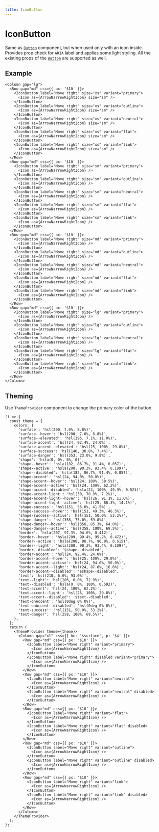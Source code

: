 ```yaml
---
title: IconButton
---
```


# IconButton

Same as [`Button`](/components/Button) component, but when used only with an icon inside. Provides prop check for `ARIA` label and applies some light styling. All the existing props of the [`Button`](/components/Button) are supported as well.

## Example

```tsx preview
<Column gap="lg">
  <Row gap="md" css={{ px: '$10' }}>
    <IconButton label="Move right" size="xs" variant="primary">
      <Icon as={ArrowNarrowRightIcon} size="sm" />
    </IconButton>
    <IconButton label="Move right" size="xs" variant="outline">
      <Icon as={ArrowNarrowRightIcon} size="sm" />
    </IconButton>
    <IconButton label="Move right" size="xs" variant="neutral">
      <Icon as={ArrowNarrowRightIcon} size="sm" />
    </IconButton>
    <IconButton label="Move right" size="xs" variant="flat">
      <Icon as={ArrowNarrowRightIcon} size="sm" />
    </IconButton>
    <IconButton label="Move right" size="xs" variant="link">
      <Icon as={ArrowNarrowRightIcon} size="sm" />
    </IconButton>
  </Row>
  <Row gap="md" css={{ px: '$10' }}>
    <IconButton label="Move right" size="sm" variant="primary">
      <Icon as={ArrowNarrowRightIcon} />
    </IconButton>
    <IconButton label="Move right" size="sm" variant="outline">
      <Icon as={ArrowNarrowRightIcon} />
    </IconButton>
    <IconButton label="Move right" size="sm" variant="neutral">
      <Icon as={ArrowNarrowRightIcon} />
    </IconButton>
    <IconButton label="Move right" size="sm" variant="flat">
      <Icon as={ArrowNarrowRightIcon} />
    </IconButton>
    <IconButton label="Move right" size="sm" variant="link">
      <Icon as={ArrowNarrowRightIcon} />
    </IconButton>
  </Row>
  <Row gap="md" css={{ px: '$10' }}>
    <IconButton label="Move right" size="md" variant="primary">
      <Icon as={ArrowNarrowRightIcon} />
    </IconButton>
    <IconButton label="Move right" size="md" variant="outline">
      <Icon as={ArrowNarrowRightIcon} />
    </IconButton>
    <IconButton label="Move right" size="md" variant="neutral">
      <Icon as={ArrowNarrowRightIcon} />
    </IconButton>
    <IconButton label="Move right" size="md" variant="flat">
      <Icon as={ArrowNarrowRightIcon} />
    </IconButton>
    <IconButton label="Move right" size="md" variant="link">
      <Icon as={ArrowNarrowRightIcon} />
    </IconButton>
  </Row>
  <Row gap="md" css={{ px: '$10' }}>
    <IconButton label="Move right" size="lg" variant="primary">
      <Icon as={ArrowNarrowRightIcon} />
    </IconButton>
    <IconButton label="Move right" size="lg" variant="outline">
      <Icon as={ArrowNarrowRightIcon} />
    </IconButton>
    <IconButton label="Move right" size="lg" variant="neutral">
      <Icon as={ArrowNarrowRightIcon} />
    </IconButton>
    <IconButton label="Move right" size="lg" variant="flat">
      <Icon as={ArrowNarrowRightIcon} />
    </IconButton>
    <IconButton label="Move right" size="lg" variant="link">
      <Icon as={ArrowNarrowRightIcon} />
    </IconButton>
  </Row>
</Column>
```

## Theming

Use `ThemeProvider` component to change the primary color of the button.

```tsx preview
() => {
  const theme = {
    colors: {
      'surface': 'hsl(200, 7.0%, 8.8%)',
      'surface--hover': 'hsl(200, 7.0%, 8.8%)',
      'surface--elevated': 'hsl(195, 7.1%, 11.0%)',
      'surface-accent': 'hsl(24, 92.4%, 24.0%)',
      'surface-accent--elevated': 'hsl(25, 100%, 29.0%)',
      'surface-success': 'hsl(146, 30.0%, 7.4%)',
      'surface-danger': 'hsl(353, 23.0%, 9.8%)',
      'shape': 'hsla(0, 0%, 0%, 0)',
      'shape--hover': 'hsla(182, 86.7%, 91.4%, 0.057)',
      'shape--active': 'hsla(200, 90.3%, 93.4%, 0.109)',
      'shape--disabled': 'hsla(182, 86.7%, 91.4%, 0.057)',
      'shape-accent': 'hsl(24, 94.0%, 50.0%)',
      'shape-accent--hover': 'hsl(24, 100%, 58.5%)',
      'shape-accent--active': 'hsl(24, 100%, 62.2%)',
      'shape-accent--disabled': 'hsla(24, 100%, 49.9%, 0.523)',
      'shape-accent-light': 'hsl(30, 70.0%, 7.2%)',
      'shape-accent-light--hover': 'hsl(26, 91.1%, 11.6%)',
      'shape-accent-light--active': 'hsl(25, 88.3%, 14.1%)',
      'shape-success': 'hsl(151, 55.0%, 41.5%)',
      'shape-success--hover': 'hsl(151, 49.3%, 46.5%)',
      'shape-success--active': 'hsl(151, 50.0%, 53.2%)',
      'shape-danger': 'hsl(358, 75.0%, 59.0%)',
      'shape-danger--hover': 'hsl(358, 85.3%, 64.0%)',
      'shape-danger--active': 'hsl(358, 100%, 69.5%)',
      'border': 'hsla(207, 97.3%, 94.0%, 0.412)',
      'border--hover': 'hsla(209, 99.4%, 95.2%, 0.472)',
      'border--active': 'hsla(208, 98.7%, 96.8%, 0.615)',
      'border--light': 'hsla(200, 90.3%, 93.4%, 0.109)',
      'border--disabled': '$shape--disabled',
      'border-accent': 'hsl(24, 92.4%, 24.0%)',
      'border-accent--hover': 'hsl(25, 100%, 29.0%)',
      'border-accent--active': 'hsl(24, 94.0%, 50.0%)',
      'border-accent--light': 'hsl(24, 87.6%, 16.6%)',
      'border-accent--disabled': '$shape--disabled',
      'text': 'hsl(210, 6.0%, 93.0%)',
      'text--light': 'hsl(206, 6.0%, 72.0%)',
      'text--disabled': 'hsla(0, 0%, 100%, 0.592)',
      'text-accent': 'hsl(24, 100%, 62.2%)',
      'text-accent--light': 'hsl(25, 100%, 29.0%)',
      'text-accent--disabled': '$text--disabled',
      'text-onAccent': 'hsl(0deg 0% 0%)',
      'text-onAccent--disabled': 'hsl(0deg 0% 0%)',
      'text-success': 'hsl(151, 50.0%, 53.2%)',
      'text-danger': 'hsl(358, 100%, 69.5%)',
    },
  };
  return (
    <ThemeProvider theme={theme}>
      <Column gap="xl" css={{ bc: '$surface', p: '$4' }}>
        <Row gap="md" css={{ px: '$10' }}>
          <IconButton label="Move right" variant="primary">
            <Icon as={ArrowNarrowRightIcon} />
          </IconButton>
          <IconButton label="Move right" disabled variant="primary">
            <Icon as={ArrowNarrowRightIcon} />
          </IconButton>
        </Row>
        <Row gap="md" css={{ px: '$10' }}>
          <IconButton label="Move right" variant="neutral">
            <Icon as={ArrowNarrowRightIcon} />
          </IconButton>
          <IconButton label="Move right" variant="neutral" disabled>
            <Icon as={ArrowNarrowRightIcon} />
          </IconButton>
        </Row>
        <Row gap="md" css={{ px: '$10' }}>
          <IconButton label="Move right" variant="flat">
            <Icon as={ArrowNarrowRightIcon} />
          </IconButton>
          <IconButton label="Move right" variant="flat" disabled>
            <Icon as={ArrowNarrowRightIcon} />
          </IconButton>
        </Row>
        <Row gap="md" css={{ px: '$10' }}>
          <IconButton label="Move right" variant="outline">
            <Icon as={ArrowNarrowRightIcon} />
          </IconButton>
          <IconButton label="Move right" variant="outline" disabled>
            <Icon as={ArrowNarrowRightIcon} />
          </IconButton>
        </Row>
        <Row gap="md" css={{ px: '$10' }}>
          <IconButton label="Move right" variant="link">
            <Icon as={ArrowNarrowRightIcon} />
          </IconButton>
          <IconButton label="Move right" variant="link" disabled>
            <Icon as={ArrowNarrowRightIcon} />
          </IconButton>
        </Row>
      </Column>
    </ThemeProvider>
  );
};
```
